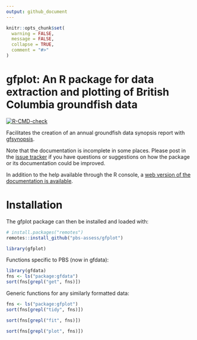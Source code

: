 ```yaml
---
output: github_document
---
```


```r
knitr::opts_chunk$set(
  warning = FALSE,
  message = FALSE,
  collapse = TRUE,
  comment = "#>"
)
```

# gfplot: An R package for data extraction and plotting of British Columbia groundfish data

<!-- badges: start -->
[![R-CMD-check](https://github.com/pbs-assess/gfplot/workflows/R-CMD-check/badge.svg)](https://github.com/pbs-assess/gfplot/actions)
<!-- badges: end -->

Facilitates the creation of an annual groundfish data synopsis report with [gfsynopsis](https://github.com/pbs-assess/gfsynopsis).

Note that the documentation is incomplete in some places. Please post in the [issue tracker](https://github.com/pbs-assess/gfplot/issues) if you have questions or suggestions on how the package or its documentation could be improved.

In addition to the help available through the R console, a [web version of the documentation is available](https://pbs-assess.github.io/gfplot/index.html).

# Installation

The gfplot package can then be installed and loaded with:

```r
# install.packages("remotes")
remotes::install_github("pbs-assess/gfplot")
```

```r
library(gfplot)
```

Functions specific to PBS (now in gfdata):

```r
library(gfdata)
fns <- ls("package:gfdata")
sort(fns[grepl("get", fns)])
```

Generic functions for any similarly formatted data:

```r
fns <- ls("package:gfplot")
sort(fns[grepl("tidy", fns)])
```

```r
sort(fns[grepl("fit", fns)])
```

```r
sort(fns[grepl("plot", fns)])
```
